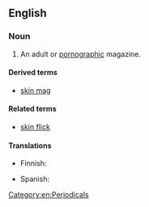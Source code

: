 ==English==

===Noun===
{{en-noun}}

# {{label|en|slang}} An adult or [[pornographic]] magazine.

====Derived terms====
* [[skin mag]]

====Related terms====
* [[skin flick]]

====Translations====
{{trans-top|adult or pornographic magazine}}
* Finnish: {{t|fi|pillulehti}}
{{trans-mid}}
* Spanish: {{t|es|[[revista]] [[porno]]|f}}
{{trans-bottom}}

[[Category:en:Periodicals]]